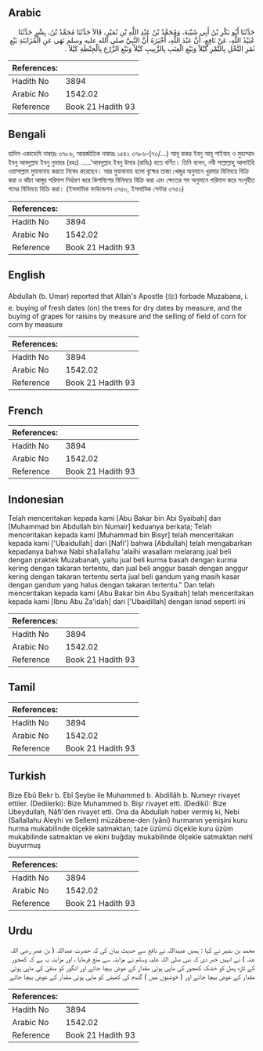 ## Arabic


<div dir="rtl" lang="ar" style={{fontSize:'larger',backgroundColor:'#f8f9fa',padding:20}}>
حَدَّثَنَا أَبُو بَكْرِ بْنُ أَبِي شَيْبَةَ، وَمُحَمَّدُ بْنُ عَبْدِ اللَّهِ بْنِ نُمَيْرٍ، قَالاَ حَدَّثَنَا مُحَمَّدُ بْنُ، بِشْرٍ حَدَّثَنَا عُبَيْدُ اللَّهِ، عَنْ نَافِعٍ، أَنَّ عَبْدَ اللَّهِ، أَخْبَرَهُ أَنَّ النَّبِيَّ صلى الله عليه وسلم نَهَى عَنِ الْمُزَابَنَةِ بَيْعِ ثَمَرِ النَّخْلِ بِالتَّمْرِ كَيْلاً وَبَيْعِ الْعِنَبِ بِالزَّبِيبِ كَيْلاً وَبَيْعِ الزَّرْعِ بِالْحِنْطَةِ كَيْلاً ‏.‏
</div>
<div style={{backgroundColor:'#f8f9fa',padding:20, marginBottom: 10}}><table> <thead> <tr> <th>References:</th> <th></th> </tr> </thead> <tbody><tr><td>Hadith No</td><td>3894</td></tr><tr><td>Arabic No</td><td>1542.02</td></tr><tr><td>Reference</td><td>Book 21 Hadith 93</td></tr></tbody></table></div>

## Bengali


<div dir="ltr" lang="bn" style={{fontSize:'larger',backgroundColor:'#f8f9fa',padding:20}}>
হাদিস একাডেমি নাম্বারঃ ৩৭৮৬, আন্তর্জাতিক নাম্বারঃ ১৫৪২ ৩৭৮৬-(৭৩/...) আবূ বাকর ইবনু আবূ শাইবাহ ও মুহাম্মাদ ইবনু আবদুল্লাহ ইবনু নুমায়র (রহঃ) .....'আবদুল্লাহ ইবনু উমার (রাযিঃ) হতে বর্ণিত। তিনি বলেন, নবী সাল্লাল্লাহু আলাইহি ওয়াসাল্লাম মুযাবানাহ করতে নিষেধ করেছেন। আর মুযাবানাহ হলো বৃক্ষের তাজা খেজুর অনুমানে খুরমার বিনিময়ে বিক্রি করা ও কাঁচা আঙ্গুর পরিমাপ নির্ধারণ করে কিশমিশের বিনিময়ে বিক্রি করা এবং ক্ষেতের গম অনুমানে পরিমাপ করে সংগৃহীত গমের বিনিময়ে বিক্রি করা। (ইসলামিক ফাউন্ডেশন ৩৭৫০, ইসলামিক সেন্টার ৩৭৫০)
</div>
<div style={{backgroundColor:'#f8f9fa',padding:20, marginBottom: 10}}><table> <thead> <tr> <th>References:</th> <th></th> </tr> </thead> <tbody><tr><td>Hadith No</td><td>3894</td></tr><tr><td>Arabic No</td><td>1542.02</td></tr><tr><td>Reference</td><td>Book 21 Hadith 93</td></tr></tbody></table></div>

## English


<div dir="ltr" lang="en" style={{fontSize:'larger',backgroundColor:'#f8f9fa',padding:20}}>
Abdullah (b. Umar) reported that Allah's Apostle (ﷺ) forbade Muzabana, i. e. buying of fresh dates (on) the trees for dry dates by measure, and the buying of grapes for raisins by measure and the selling of field of corn for corn by measure
</div>
<div style={{backgroundColor:'#f8f9fa',padding:20, marginBottom: 10}}><table> <thead> <tr> <th>References:</th> <th></th> </tr> </thead> <tbody><tr><td>Hadith No</td><td>3894</td></tr><tr><td>Arabic No</td><td>1542.02</td></tr><tr><td>Reference</td><td>Book 21 Hadith 93</td></tr></tbody></table></div>

## French


<div dir="ltr" lang="fr" style={{fontSize:'larger',backgroundColor:'#f8f9fa',padding:20}}>

</div>
<div style={{backgroundColor:'#f8f9fa',padding:20, marginBottom: 10}}><table> <thead> <tr> <th>References:</th> <th></th> </tr> </thead> <tbody><tr><td>Hadith No</td><td>3894</td></tr><tr><td>Arabic No</td><td>1542.02</td></tr><tr><td>Reference</td><td>Book 21 Hadith 93</td></tr></tbody></table></div>

## Indonesian


<div dir="ltr" lang="id" style={{fontSize:'larger',backgroundColor:'#f8f9fa',padding:20}}>
Telah menceritakan kepada kami [Abu Bakar bin Abi Syaibah] dan [Muhammad bin Abdullah bin Numair] keduanya berkata; Telah menceritakan kepada kami [Muhammad bin Bisyr] telah menceritakan kepada kami ['Ubaidullah] dari [Nafi'] bahwa [Abdullah] telah mengabarkan kepadanya bahwa Nabi shallallahu 'alaihi wasallam melarang jual beli dengan praktek Muzabanah, yaitu jual beli kurma basah dengan kurma kering dengan takaran tertentu, dan jual beli anggur basah dengan anggur kering dengan takaran tertentu serta jual beli gandum yang masih kasar dengan gandum yang halus dengan takaran tertentu." Dan telah menceritakan kepada kami [Abu Bakar bin Abu Syaibah] telah menceritakan kepada kami [Ibnu Abu Za'idah] dari ['Ubaidillah] dengan isnad seperti ini
</div>
<div style={{backgroundColor:'#f8f9fa',padding:20, marginBottom: 10}}><table> <thead> <tr> <th>References:</th> <th></th> </tr> </thead> <tbody><tr><td>Hadith No</td><td>3894</td></tr><tr><td>Arabic No</td><td>1542.02</td></tr><tr><td>Reference</td><td>Book 21 Hadith 93</td></tr></tbody></table></div>

## Tamil


<div dir="ltr" lang="ta" style={{fontSize:'larger',backgroundColor:'#f8f9fa',padding:20}}>

</div>
<div style={{backgroundColor:'#f8f9fa',padding:20, marginBottom: 10}}><table> <thead> <tr> <th>References:</th> <th></th> </tr> </thead> <tbody><tr><td>Hadith No</td><td>3894</td></tr><tr><td>Arabic No</td><td>1542.02</td></tr><tr><td>Reference</td><td>Book 21 Hadith 93</td></tr></tbody></table></div>

## Turkish


<div dir="ltr" lang="tr" style={{fontSize:'larger',backgroundColor:'#f8f9fa',padding:20}}>
Bize Ebû Bekr b. Ebî Şeybe ile Muhammed b. Abdillâh b. Numeyr rivayet ettiler. (Dedilerki): Bize Muhammed b. Bişr rivayet etti. (Dediki): Bize Ubeydullah, Nâfi'den rivayet etti. Ona da Abdullah haber vermiş ki, Nebi (Sallallahu Aleyhi ve Sellem) müzâbene-den (yâni) hurmanın yemişini kuru hurma mukabilinde ölçekle satmaktan; taze üzümü ölçekle kuru üzüm mukabilinde satmaktan ve ekini buğday mukabilinde ölçekle satmaktan nehî buyurmuş
</div>
<div style={{backgroundColor:'#f8f9fa',padding:20, marginBottom: 10}}><table> <thead> <tr> <th>References:</th> <th></th> </tr> </thead> <tbody><tr><td>Hadith No</td><td>3894</td></tr><tr><td>Arabic No</td><td>1542.02</td></tr><tr><td>Reference</td><td>Book 21 Hadith 93</td></tr></tbody></table></div>

## Urdu


<div dir="rtl" lang="ur" style={{fontSize:'larger',backgroundColor:'#f8f9fa',padding:20}}>
محمد بن بشیر نے کہا : ہمیں عبیداللہ نے نافع سے حدیث بیان کی کہ حضرت عبداللہ ( بن عمر رضی اللہ عنہ ) نے انہیں خبر دی کہ نبی صلی اللہ علیہ وسلم نے مزابنہ سے منع فرمایا ، اور مزابنہ یہ ہے کہ کھجور کے تازہ پھل کو خشک کھجور کی ماپی ہوئی مقدار کے عوض بیچا جائے اور انگور کو منقیٰ کی ماپی ہوئی مقدار کے عوض بیچا جائے اور ( خوشیوں میں ) گندم کی کھیتی کو ماپی ہوئی مقدار کے عوض بیچا جائے
</div>
<div style={{backgroundColor:'#f8f9fa',padding:20, marginBottom: 10}}><table> <thead> <tr> <th>References:</th> <th></th> </tr> </thead> <tbody><tr><td>Hadith No</td><td>3894</td></tr><tr><td>Arabic No</td><td>1542.02</td></tr><tr><td>Reference</td><td>Book 21 Hadith 93</td></tr></tbody></table></div>